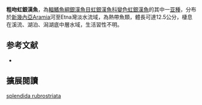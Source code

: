{{Speciesbox
| name = 粗吻虹銀漢魚
| image = 
| image_width = 250px
| status = NE
| status_system = IUCN3.1
| genus = Melanotaenia
| species = splendida
| authority = [[Ramsay_&_Ogilby|Ramsay & Ogilby]], 1886
| synonyms = *''Nematocentris rubrostriatus '',Ramsay & Ogilby, 1886 
*''Melanotaenia rubrostriata '',Ramsay & Ogilby, 1886 
}}
'''粗吻虹銀漢魚'''，為[[輻鰭魚綱|輻鰭魚綱]][[銀漢魚目|銀漢魚目]][[虹銀漢魚科|虹銀漢魚科]][[變色虹銀漢魚|變色虹銀漢魚]]的其中一[[亚種|亚種]]，分布於[[新幾內亞|新幾內亞]]Aramia河至Etna灣淡水流域，為熱帶魚類，體長可達12.5公分，棲息在溪流、湖泊、潟湖底中層水域，生活習性不明。
==参考文献==
*{{FishBase_species|genus=Melanotaenia|species=splendida rubrostriata|year=2016|month=5}}

== 擴展閱讀 ==
{{refbegin}}
{{wikispecies-inline|Melanotaenia splendida rubrostriata|粗吻虹銀漢魚}}
{{refend}}
{{Taxonbar|from=Q13832292}}

[[Category:虹銀漢魚屬|splendida rubrostriata]]


{{魚類小作品}}